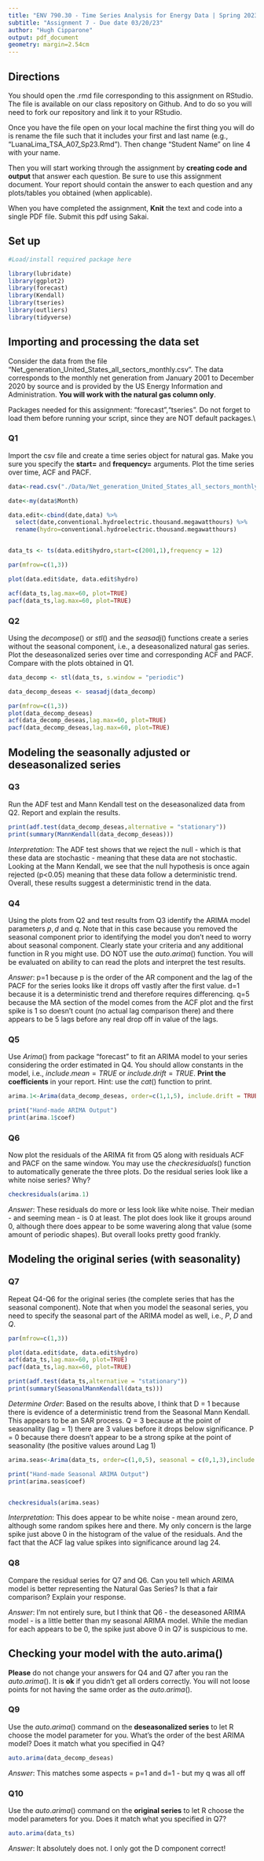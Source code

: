 ```yaml
---
title: "ENV 790.30 - Time Series Analysis for Energy Data | Spring 2023"
subtitle: "Assignment 7 - Due date 03/20/23"
author: "Hugh Cipparone"
output: pdf_document
geometry: margin=2.54cm
---
```


## Directions

You should open the .rmd file corresponding to this assignment on RStudio. The file is available on our class repository on Github. And to do so you will need to fork our repository and link it to your RStudio.  

Once you have the file open on your local machine the first thing you will do is rename the file such that it includes your first and last name (e.g., "LuanaLima_TSA_A07_Sp23.Rmd"). Then change "Student Name" on line 4 with your name. 

Then you will start working through the assignment by  **creating code and output** that answer each question. Be sure to use this assignment document. Your report should contain the answer to each question and any plots/tables you obtained (when applicable).

When you have completed the assignment, **Knit** the text and code into a single PDF file. Submit this pdf using Sakai. 

## Set up

```r
#Load/install required package here

library(lubridate)
library(ggplot2)
library(forecast)  
library(Kendall)
library(tseries)
library(outliers)
library(tidyverse)


```

## Importing and processing the data set

Consider the data from the file "Net_generation_United_States_all_sectors_monthly.csv". The data corresponds to the monthly net generation from January 2001 to December 2020 by source and is provided by the US Energy Information and Administration. **You will work with the natural gas column only**.

Packages needed for this assignment: "forecast","tseries". Do not forget to load them before running your script, since they are NOT default packages.\\

### Q1

Import the csv file and create a time series object for natural gas. Make you sure you specify the **start=** and **frequency=** arguments. Plot the time series over time, ACF and PACF.

```r
data<-read.csv("./Data/Net_generation_United_States_all_sectors_monthly.csv", skip = 4)

date<-my(data$Month)

data.edit<-cbind(date,data) %>% 
  select(date,conventional.hydroelectric.thousand.megawatthours) %>% 
  rename(hydro=conventional.hydroelectric.thousand.megawatthours)


data_ts <- ts(data.edit$hydro,start=c(2001,1),frequency = 12)

```


```r
par(mfrow=c(1,3))

plot(data.edit$date, data.edit$hydro)

acf(data_ts,lag.max=60, plot=TRUE)
pacf(data_ts,lag.max=60, plot=TRUE)

```




### Q2

Using the $decompose()$ or $stl()$ and the $seasadj()$ functions create a series without the seasonal component, i.e., a deseasonalized natural gas series. Plot the deseasonalized series over time and corresponding ACF and PACF. Compare with the plots obtained in Q1.

```r
data_decomp <- stl(data_ts, s.window = "periodic")

data_decomp_deseas <- seasadj(data_decomp)
```


```r
par(mfrow=c(1,3))
plot(data_decomp_deseas)
acf(data_decomp_deseas,lag.max=60, plot=TRUE)
pacf(data_decomp_deseas,lag.max=60, plot=TRUE)


```

## Modeling the seasonally adjusted or deseasonalized series

### Q3

Run the ADF test and Mann Kendall test on the deseasonalized data from Q2. Report and explain the results.

```r
print(adf.test(data_decomp_deseas,alternative = "stationary"))
print(summary(MannKendall(data_decomp_deseas)))


```

*Interpretation*: The ADF test shows that we reject the null - which is that these data are stochastic - meaning that these data are not stochastic. Looking at the Mann Kendall, we see that the null hypothesis is once again rejected (p<0.05) meaning that these data follow a deterministic trend. Overall, these results suggest a deterministic trend in the data.

### Q4

Using the plots from Q2 and test results from Q3 identify the ARIMA model parameters $p,d$ and $q$. Note that in this case because you removed the seasonal component prior to identifying the model you don't need to worry about seasonal component. Clearly state your criteria and any additional function in R you might use. DO NOT use the $auto.arima()$ function. You will be evaluated on ability to can read the plots and interpret the test results.

*Answer*: p=1 because p is the order of the AR component and the lag of the PACF for the series looks like it drops off vastly after the first value. d=1 because it is a deterministic trend and therefore requires differencing. q=5 because the MA section of the model comes from the ACF plot and the first spike is 1 so doesn't count (no actual lag comparison there) and there appears to be 5 lags before any real drop off in value of the lags.

### Q5

Use $Arima()$ from package "forecast" to fit an ARIMA model to your series considering the order estimated in Q4. You should allow constants in the model, i.e., $include.mean = TRUE$ or $include.drift=TRUE$. **Print the coefficients** in your report. Hint: use the $cat()$ function to print.

```r

arima.1<-Arima(data_decomp_deseas, order=c(1,1,5), include.drift = TRUE)

print("Hand-made ARIMA Output")
print(arima.1$coef)

```

### Q6

Now plot the residuals of the ARIMA fit from Q5 along with residuals ACF and PACF on the same window. You may use the $checkresiduals()$ function to automatically generate the three plots. Do the residual series look like a white noise series? Why?

```r

checkresiduals(arima.1)

```

*Answer*: These residuals do more or less look like white noise. Their median - and seeming mean - is 0 at least. The plot does look like it groups around 0, although there does appear to be some wavering along that value (some amount of periodic shapes). But overall looks pretty good frankly.


## Modeling the original series (with seasonality)

### Q7

Repeat Q4-Q6 for the original series (the complete series that has the seasonal component). Note that when you model the seasonal series, you need to specify the seasonal part of the ARIMA model as well, i.e., $P$, $D$ and $Q$.

```r
par(mfrow=c(1,3))

plot(data.edit$date, data.edit$hydro)
acf(data_ts,lag.max=60, plot=TRUE)
pacf(data_ts,lag.max=60, plot=TRUE)
```


```r
print(adf.test(data_ts,alternative = "stationary"))
print(summary(SeasonalMannKendall(data_ts)))
```

*Determine Order*: Based on the results above, I think that D = 1 because there is evidence of a deterministic trend from the Seasonal Mann Kendall. This appears to be an SAR process. Q = 3 because at the point of seasonality (lag = 1) there are 3 values before it drops below significance. P = 0 because there doesn't appear to be a strong spike at the point of seasonality (the positive values around Lag 1)


```r

arima.seas<-Arima(data_ts, order=c(1,0,5), seasonal = c(0,1,3),include.drift = TRUE)

print("Hand-made Seasonal ARIMA Output")
print(arima.seas$coef)


checkresiduals(arima.seas)


```
*Interpretation*: This does appear to be white noise - mean around zero, although some random spikes here and there. My only concern is the large spike just above 0 in the histogram of the value of the residuals. And the fact that the ACF lag value spikes into significance around lag 24.

### Q8

Compare the residual series for Q7 and Q6. Can you tell which ARIMA model is better representing the Natural Gas Series? Is that a fair comparison? Explain your response.

*Answer*: I'm not entirely sure, but I think that Q6 - the deseasoned ARIMA model - is a little better than my seasonal ARIMA model. While the median for each appears to be 0, the spike just above 0 in Q7 is suspicious to me.

## Checking your model with the auto.arima()

**Please** do not change your answers for Q4 and Q7 after you ran the $auto.arima()$. It is **ok** if you didn't get all orders correctly. You will not loose points for not having the same order as the $auto.arima()$.

### Q9

Use the $auto.arima()$ command on the **deseasonalized series** to let R choose the model parameter for you. What's the order of the best ARIMA model? Does it match what you specified in Q4?

```r

auto.arima(data_decomp_deseas)


```
*Answer*: This matches some aspects = p=1 and d=1 - but my q was all off

### Q10

Use the $auto.arima()$ command on the **original series** to let R choose the model parameters for you. Does it match what you specified in Q7?

```r

auto.arima(data_ts)

```
*Answer*: It absolutely does not. I only got the D component correct!
